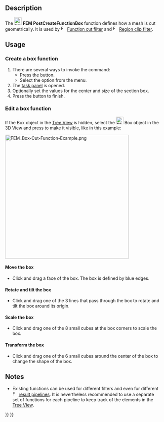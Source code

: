 <languages/>
<translate>

<!--T:17-->
{{Docnav
|[[FEM_PostCreateFunctionCylinder|Cylinder]]
|[[FEM_PostLineplot|Create Lineplot]]
|[[FEM_Workbench|FEM]]
|IconL=FEM_PostCreateFunctionCylinder.svg
|IconR=FEM_PostLineplot.svg
|IconC=Workbench_FEM.svg
}}

<!--T:18-->
{{GuiCommand
|Name=FEM PostCreateFunctionBox
|MenuLocation=Results → Filter Functions → Box
|Workbenches=[[FEM_Workbench|FEM]]
|Version=0.21
|SeeAlso=[[FEM_tutorial|FEM tutorial]]
}}

==Description== <!--T:19-->

<!--T:20-->
The [[Image:FEM_PostCreateFunctionBox.svg|24px]] '''FEM PostCreateFunctionBox''' function defines how a mesh is cut geometrically. It is used by [[Image:FEM_PostFilterCutFunction.svg|16px]] [[FEM_PostFilterCutFunction|Function cut filter]] and [[Image:FEM_PostFilterClipRegion.svg|16px]] [[FEM_PostFilterClipRegion|Region clip filter]].

==Usage== <!--T:21-->

===Create a box function=== <!--T:22-->

<!--T:23-->
# There are several ways to invoke the command:
#* Press the {{Button|[[Image:FEM_PostCreateFunctionBox.svg|16px]] [[FEM_PostCreateFunctionBox|Box]]}} button.
#* Select the {{MenuCommand|Results → Filter Functions → [[Image:FEM_PostCreateFunctionBox.svg|16px]] Box}} option from the menu.
# The [[Task_Panel|task panel]] is opened.
# Optionally set the values for the center and size of the section box.
# Press the {{Button|OK}} button to finish.

===Edit a box function=== <!--T:24-->

<!--T:25-->
If the Box object in the [[Tree_View|Tree View]] is hidden, select the [[Image:FEM_PostCreateFunctionBox.svg|24px]] Box object in the [[3D_View|3D View]] and press {{KEY|Space}} to make it visible, like in this example:

</translate>
[[File:FEM_Box-Cut-Function-Example.png|400px]]
<translate>

====Move the box==== <!--T:26-->

<!--T:27-->
* Click and drag a face of the box. The box is defined by blue edges.

====Rotate and tilt the box==== <!--T:28-->

<!--T:29-->
* Click and drag one of the 3 lines that pass through the box to rotate and tilt the box around its origin.

====Scale the box==== <!--T:30-->

<!--T:31-->
* Click and drag one of the 8 small cubes at the box corners to scale the box.

====Transform the box==== <!--T:34-->

<!--T:35-->
* Click and drag one of the 6 small cubes around the center of the box to change the shape of the box.

==Notes== <!--T:32-->

<!--T:33-->
* Existing functions can be used for different filters and even for different [[Image:FEM_PostPipelineFromResult.svg|16px]] [[FEM_PostPipelineFromResult|result pipelines]]. It is nevertheless recommended to use a separate set of functions for each pipeline to keep track of the elements in the [[Tree_View|Tree View]].


<!--T:16-->
{{Docnav
|[[FEM_PostCreateFunctionCylinder|Cylinder]]
|[[FEM_PostLineplot|Create Lineplot]]
|[[FEM_Workbench|FEM]]
|IconL=FEM_PostCreateFunctionCylinder.svg
|IconR=FEM_PostLineplot.svg
|IconC=Workbench_FEM.svg
}}

</translate>
{{FEM_Tools_navi{{#translation:}}}}
{{Userdocnavi{{#translation:}}}}